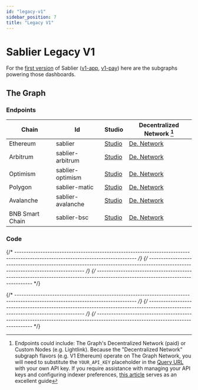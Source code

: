 ```yaml
---
id: "legacy-v1"
sidebar_position: 7
title: "Legacy V1"
---
```



# Sablier Legacy V1

For the [first version](/apps/v1) of Sablier ([v1-app](v1-app.sablier.com), [v1-pay](v1-pay.sablier.com)) here are the
subgraphs powering those dashboards.

## The Graph

### Endpoints

| Chain           | Id                | Studio                        | Decentralized Network [^1]          |
| --------------- | ----------------- | ----------------------------- | ----------------------------------- |
| Ethereum        | sablier           | [Studio][v1-studio-ethereum]  | [De. Network][v1-network-ethereum]  |
| Arbitrum        | sablier-arbitrum  | [Studio][v1-studio-arbitrum]  | [De. Network][v1-network-arbitrum]  |
| Optimism        | sablier-optimism  | [Studio][v1-studio-optimism]  | [De. Network][v1-network-optimism]  |
| Polygon         | sablier-matic     | [Studio][v1-studio-polygon]   | [De. Network][v1-network-polygon]   |
| Avalanche       | sablier-avalanche | [Studio][v1-studio-avalanche] | [De. Network][v1-network-avalanche] |
| BNB Smart Chain | sablier-bsc       | [Studio][v1-studio-bsc]       | [De. Network][v1-network-bsc]       |

### Code

<LinkPreview
  href="https://github.com/sablier-labs/v1-subgraph"
  icon="github"
  subtitle="@sablier-labs/v1-subgraph"
  title="Sablier V1 Subgraph"
/>

{/* --------------------------------------------------------------------------------------------------------------------------------- */}
{/* --------------------------------------------------------------------------------------------------------------------------------- */}
{/* --------------------------------------------------------------------------------------------------------------------------------- */}

[v1-network-ethereum]:
  https://gateway-arbitrum.network.thegraph.com/api/API_KEY/subgraphs/id/DkSXWkgJD5qVqfsrfzkLC5WELVX3Dbj3ByWcYjDJieCh
[v1-network-arbitrum]:
  https://gateway-arbitrum.network.thegraph.com/api/API_KEY/subgraphs/id/94SP9QVcxmGV9e2fxuTxUGcZfcv4tjpPCGyyPVyMfLP
[v1-network-optimism]:
  https://gateway-arbitrum.network.thegraph.com/api/API_KEY/subgraphs/id/BEnQbvBdXnohC1DpM9rSb47C1FbowK39HfPNCEHjgrBt
[v1-network-bsc]:
  https://gateway-arbitrum.network.thegraph.com/api/API_KEY/subgraphs/id/3Gyy7of99oBRqHcCMGJXpHw2xxxZgXxVmFPFR1vL6YhT
[v1-network-avalanche]:
  https://gateway-arbitrum.network.thegraph.com/api/API_KEY/subgraphs/id/DK2gHCprwVaytwzwb5fUrkFS9xy7wh66NX6AFcDzMyF9
[v1-network-polygon]:
  https://gateway-arbitrum.network.thegraph.com/api/API_KEY/subgraphs/id/6UMNQfMeh3pV5Qmn2NDX2UKNeUk9kh4oZhzzzn5e8rSz
[v1-studio-arbitrum]: https://api.studio.thegraph.com/query/57079/sablier-arbitrum/version/latest
[v1-studio-avalanche]: https://api.studio.thegraph.com/query/57079/sablier-avalanche/version/latest
[v1-studio-bsc]: https://api.studio.thegraph.com/query/57079/sablier-bsc/version/latest
[v1-studio-ethereum]: https://api.studio.thegraph.com/proxy/30310/sablier/version/latest/
[v1-studio-optimism]: https://api.studio.thegraph.com/query/57079/sablier-optimism/version/latest
[v1-studio-polygon]: https://api.studio.thegraph.com/query/57079/sablier-polygon/version/latest

{/* --------------------------------------------------------------------------------------------------------------------------------- */}
{/* --------------------------------------------------------------------------------------------------------------------------------- */}
{/* --------------------------------------------------------------------------------------------------------------------------------- */}

[^1]:
    Endpoints could include: The Graph's Decentralized Network (paid) or Custom Nodes (e.g. Lightlink). Because the
    "Decentralized Network" subgraph flavors (e.g. V1 Ethereum) operate on The Graph Network, you will need to
    substitute the `YOUR_API_KEY` placeholder in the
    [Query URL](https://thegraph.com/docs/en/deploying/subgraph-studio-faqs/#6-how-do-i-find-query-urls-for-subgraphs-if-im-not-the-developer-of-the-subgraph-i-want-to-use)
    with your own API key. If you require assistance with managing your API keys and configuring indexer preferences,
    [this article](https://thegraph.com/docs/en/studio/managing-api-keys/) serves as an excellent guide
